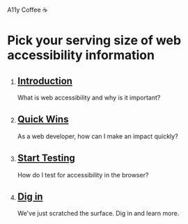 
<SEO title="Homepage" />

<Banner>

A11y Coffee <span role="img" aria-label="coffee cup emoji">☕️</span>

# Pick your serving size of web accessibility information

</Banner>

<Container>

<Tiles columns={4}>

1. <CoffeeIcons type="espresso" />

   ## [Introduction](/intro/)

   What is web accessibility and why is it important?

2. <CoffeeIcons type="cup" />

   ## [Quick Wins](/quick-wins/)

   As a web developer, how can I make an impact quickly?

3. <CoffeeIcons type="mug" />

   ## [Start Testing](/start-testing/)

   How do I test for accessibility in the browser?

4. <CoffeeIcons type="kettle" />

   ## [Dig in](/dig-in/)

   We've just scratched the surface. Dig in and learn more.

</Tiles>

</Container>
